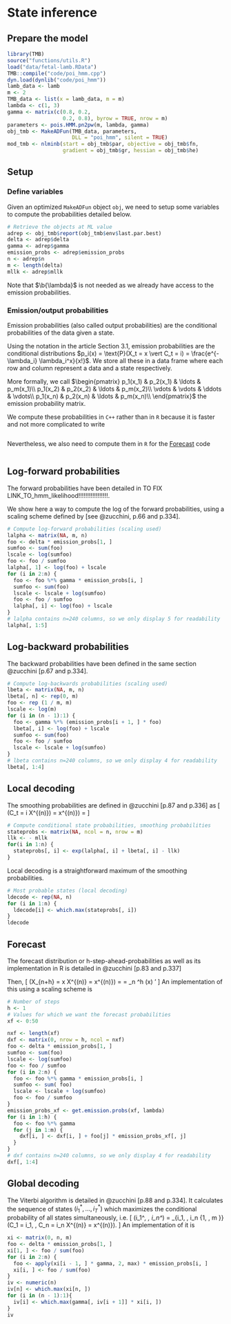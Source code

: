 # State inference

## Prepare the model

```r
library(TMB)
source("functions/utils.R")
load("data/fetal-lamb.RData")
TMB::compile("code/poi_hmm.cpp")
dyn.load(dynlib("code/poi_hmm"))
lamb_data <- lamb
m <- 2
TMB_data <- list(x = lamb_data, m = m)
lambda <- c(1, 3)
gamma <- matrix(c(0.8, 0.2,
                  0.2, 0.8), byrow = TRUE, nrow = m)
parameters <- pois.HMM.pn2pw(m, lambda, gamma)
obj_tmb <- MakeADFun(TMB_data, parameters,
                     DLL = "poi_hmm", silent = TRUE)
mod_tmb <- nlminb(start = obj_tmb$par, objective = obj_tmb$fn,
                  gradient = obj_tmb$gr, hessian = obj_tmb$he)
```

## Setup
### Define variables
Given an optimized `MakeADFun` object `obj`, we need to setup some variables to compute the probabilities detailed below.

```r
# Retrieve the objects at ML value
adrep <- obj_tmb$report(obj_tmb$env$last.par.best)
delta <- adrep$delta
gamma <- adrep$gamma
emission_probs <- adrep$emission_probs
n <- adrep$n
m <- length(delta)
mllk <- adrep$mllk
```

Note that $\b{\lambda}$ is not needed as we already have access to the emission probabilities.

### Emission/output probabilities
Emission probabilities (also called output probabilities) are the conditional probabilities of the data given a state.

Using the notation in the article Section 3.1, emission probabilities are the conditional distributions $p_i(x) = \text{P}(X_t = x \vert C_t = i) = \frac{e^{-\lambda_i} \lambda_i^x}{x!}$.
We store all these in a data frame where each row and column represent a data and a state respectively.

More formally, we call
$\begin{pmatrix}
p_1(x_1)  & p_2(x_1) & \ldots & p_m(x_1)\\
p_1(x_2)  & p_2(x_2) & \ldots & p_m(x_2)\\
\vdots    &  \vdots  & \ddots & \vdots\\
p_1(x_n)  & p_2(x_n) & \ldots & p_m(x_n)\\
\end{pmatrix}$
the emission probability matrix.

We compute these probabilities in `C++` rather than in `R` because it is faster and not more complicated to write

```Rcpp
```

Nevertheless, we also need to compute them in `R` for the [Forecast](#forecast) code
```r
```

## Log-forward probabilities {#log-forward}

The forward probabilities have been detailed in
TO FIX LINK_TO_hmm_likelihood!!!!!!!!!!!!!!!!!.

We show here a way to compute the log of the forward probabilities, using a scaling scheme defined by [see @zucchini, p.66 and p.334].

```r
# Compute log-forward probabilities (scaling used)
lalpha <- matrix(NA, m, n)
foo <- delta * emission_probs[1, ]
sumfoo <- sum(foo)
lscale <- log(sumfoo)
foo <- foo / sumfoo
lalpha[, 1] <- log(foo) + lscale
for (i in 2:n) {
  foo <- foo %*% gamma * emission_probs[i, ]
  sumfoo <- sum(foo)
  lscale <- lscale + log(sumfoo)
  foo <- foo / sumfoo
  lalpha[, i] <- log(foo) + lscale
}
# lalpha contains n=240 columns, so we only display 5 for readability
lalpha[, 1:5]
```

## Log-backward probabilities {#log-backward}

The backward probabilities have been defined in the same section
@zucchini[p.67 and p.334].

```r
# Compute log-backwards probabilities (scaling used)
lbeta <- matrix(NA, m, n)
lbeta[, n] <- rep(0, m)
foo <- rep (1 / m, m)
lscale <- log(m)
for (i in (n - 1):1) {
  foo <- gamma %*% (emission_probs[i + 1, ] * foo)
  lbeta[, i] <- log(foo) + lscale
  sumfoo <- sum(foo)
  foo <- foo / sumfoo
  lscale <- lscale + log(sumfoo)
}
# lbeta contains n=240 columns, so we only display 4 for readability
lbeta[, 1:4]
```

## Local decoding {#local-decoding}

The smoothing probabilities are defined in @zucchini[p.87 and p.336] as
\[
\text{P}(C_t = i \vert X^{(n)}) = x^{(n)}) = \frac{\alpha_t(i) \beta_t(i)}{L_n}
\]


```r
# Compute conditional state probabilities, smoothing probabilities
stateprobs <- matrix(NA, ncol = n, nrow = m)
llk <- - mllk
for(i in 1:n) {
  stateprobs[, i] <- exp(lalpha[, i] + lbeta[, i] - llk)
}
```

Local decoding is a straightforward maximum of the smoothing probabilities.

```r
# Most probable states (local decoding)
ldecode <- rep(NA, n)
for (i in 1:n) {
  ldecode[i] <- which.max(stateprobs[, i])
}
ldecode
```

## Forecast {#forecast}

The forecast distribution or h-step-ahead-probabilities as well as its
implementation in R is detailed in @zucchini[p.83 and p.337]

Then,
\[
\text{P}(X_{n+h} = x \vert X^{(n)} = x^{(n)}) = \frac{\b{\alpha}_n \b{\Gamma}^h \textbf{P}(x) \b{1}'}{\b{\alpha}_n \b{1}'} = \b{\Phi}_n \b{\Gamma}^h \textbf{P}(x) \b{1}'
\]
An implementation of this using a scaling scheme is

```r
# Number of steps
h <- 1
# Values for which we want the forecast probabilities
xf <- 0:50

nxf <- length(xf)
dxf <- matrix(0, nrow = h, ncol = nxf)
foo <- delta * emission_probs[1, ]
sumfoo <- sum(foo)
lscale <- log(sumfoo)
foo <- foo / sumfoo
for (i in 2:n) {
  foo <- foo %*% gamma * emission_probs[i, ]
  sumfoo <- sum( foo)
  lscale <- lscale + log(sumfoo)
  foo <- foo / sumfoo
}
emission_probs_xf <- get.emission.probs(xf, lambda)
for (i in 1:h) {
  foo <- foo %*% gamma
  for (j in 1:m) {
    dxf[i, ] <- dxf[i, ] + foo[j] * emission_probs_xf[, j]
  }
}
# dxf contains n=240 columns, so we only display 4 for readability
dxf[, 1:4]
```

## Global decoding {#global-decoding}
The Viterbi algorithm is detailed in @zucchini[p.88 and p.334].
It calculates the sequence of states $(i_1^*, \ldots, i_T^*)$ which
maximizes the conditional probability of all states simultaneously, i.e.
\[
(i_1^*, \ldots, i_n^*) = \argmax_{i_1, \ldots, i_n \in \{1, \ldots, m \}} \text{P}(C_1 = i_1, \ldots, C_n = i_n \vert X^{(n)} = x^{(n)}).
\]
An implementation of it is

```r
xi <- matrix(0, n, m)
foo <- delta * emission_probs[1, ]
xi[1, ] <- foo / sum(foo)
for (i in 2:n) {
  foo <- apply(xi[i - 1, ] * gamma, 2, max) * emission_probs[i, ]
  xi[i, ] <- foo / sum(foo)
}
iv <- numeric(n)
iv[n] <- which.max(xi[n, ])
for (i in (n - 1):1){
  iv[i] <- which.max(gamma[, iv[i + 1]] * xi[i, ])
}
iv
```

